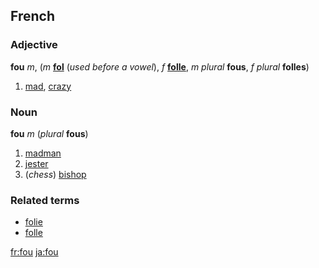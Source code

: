 ==French==
===Adjective===
'''fou''' ''m'', (''m'' '''[[fol]]''' (''used before a vowel''), ''f'' '''[[folle]]''', ''m plural'' '''fous''', ''f plural'' '''folles''')

#[[mad]], [[crazy]]

===Noun===
'''fou''' ''m'' (''plural'' '''fous''')

#[[madman]]
#[[jester]]
#(''chess'') [[bishop]]

===Related terms===
*[[folie]]
*[[folle]]

[[fr:fou]]
[[ja:fou]]